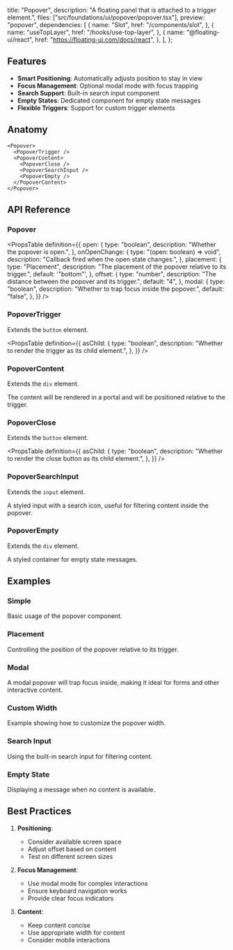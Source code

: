   title: "Popover",
  description: "A floating panel that is attached to a trigger element.",
  files: ["src/foundations/ui/popover/popover.tsx"],
  preview: "popover",
  dependencies: [
    {
      name: "Slot",
      href: "/components/slot",
    },
    {
      name: "useTopLayer",
      href: "/hooks/use-top-layer",
    },
    {
      name: "@floating-ui/react",
      href: "https://floating-ui.com/docs/react",
    },
  ],
};

## Features

- **Smart Positioning**: Automatically adjusts position to stay in view
- **Focus Management**: Optional modal mode with focus trapping
- **Search Support**: Built-in search input component
- **Empty States**: Dedicated component for empty state messages
- **Flexible Triggers**: Support for custom trigger elements

## Anatomy

```tsx
<Popover>
  <PopoverTrigger />
  <PopoverContent>
    <PopoverClose />
    <PopoverSearchInput />
    <PopoverEmpty />
  </PopoverContent>
</Popover>
```

## API Reference

### Popover

<PropsTable
  definition={{
    open: {
      type: "boolean",
      description: "Whether the popover is open.",
    },
    onOpenChange: {
      type: "(open: boolean) => void",
      description: "Callback fired when the open state changes.",
    },
    placement: {
      type: "Placement",
      description: "The placement of the popover relative to its trigger.",
      default: '"bottom"',
    },
    offset: {
      type: "number",
      description: "The distance between the popover and its trigger.",
      default: "4",
    },
    modal: {
      type: "boolean",
      description: "Whether to trap focus inside the popover.",
      default: "false",
    },
  }}
/>

### PopoverTrigger

Extends the `button` element.

<PropsTable
  definition={{
    asChild: {
      type: "boolean",
      description: "Whether to render the trigger as its child element.",
    },
  }}
/>

### PopoverContent

Extends the `div` element.

The content will be rendered in a portal and will be positioned relative to the trigger.

### PopoverClose

Extends the `button` element.

<PropsTable
  definition={{
    asChild: {
      type: "boolean",
      description: "Whether to render the close button as its child element.",
    },
  }}
/>

### PopoverSearchInput

Extends the `input` element.

A styled input with a search icon, useful for filtering content inside the popover.

### PopoverEmpty

Extends the `div` element.

A styled container for empty state messages.

## Examples

### Simple

Basic usage of the popover component.

<Preview slug="popover" />

### Placement

Controlling the position of the popover relative to its trigger.

<Preview slug="popover-placement" />

### Modal

A modal popover will trap focus inside, making it ideal for forms and other interactive content.

<Preview slug="popover-modal" />

### Custom Width

Example showing how to customize the popover width.

<Preview slug="popover-custom-width" />

### Search Input

Using the built-in search input for filtering content.

<Preview slug="popover-search" />

### Empty State

Displaying a message when no content is available.

<Preview slug="popover-empty" />

## Best Practices

1. **Positioning**:

   - Consider available screen space
   - Adjust offset based on content
   - Test on different screen sizes

2. **Focus Management**:

   - Use modal mode for complex interactions
   - Ensure keyboard navigation works
   - Provide clear focus indicators

3. **Content**:
   - Keep content concise
   - Use appropriate width for content
   - Consider mobile interactions
